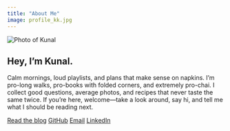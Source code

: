 ```yaml
---
title: "About Me"
image: profile_kk.jpg
---
```


::: {.hero}
![](profile_kk.jpg){.hero-img alt="Photo of Kunal"}

<div class="hero-copy">

## Hey, I’m Kunal.
Calm mornings, loud playlists, and plans that make sense on napkins.
I’m pro-long walks, pro-books with folded corners, and extremely pro-chai.
I collect good questions, average photos, and recipes that never taste the same twice.
If you’re here, welcome—take a look around, say hi, and tell me what I should be reading next.

[Read the blog](/){.btn}
[GitHub](https://github.com/kkapoormails){.btn .btn-ghost}
[Email](mailto:kkap0011@student.monash.edu){.btn .btn-ghost}
[LinkedIn](https://au.linkedin.com/in/kkapoormails){.btn .btn-ghost}

</div>
:::
